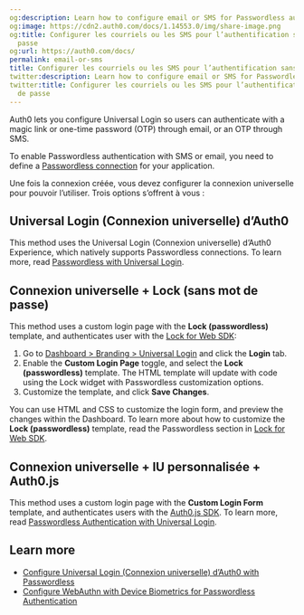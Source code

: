 ```yaml
---
og:description: Learn how to configure email or SMS for Passwordless authentication.
og:image: https://cdn2.auth0.com/docs/1.14553.0/img/share-image.png
og:title: Configurer les courriels ou les SMS pour l’authentification sans mot de
  passe
og:url: https://auth0.com/docs/
permalink: email-or-sms
title: Configurer les courriels ou les SMS pour l’authentification sans mot de passe
twitter:description: Learn how to configure email or SMS for Passwordless authentication.
twitter:title: Configurer les courriels ou les SMS pour l’authentification sans mot
  de passe
---
```


Auth0 lets you configure <Tooltip tip="Universal Login: Your application redirects to Universal Login, hosted on Auth0's Authorization Server, to verify a user's identity." cta="View Glossary" href="/docs/glossary?term=Universal+Login">Universal Login</Tooltip> so users can authenticate with a magic link or one-time password (OTP) through email, or an OTP through SMS.

To enable <Tooltip tip="Passwordless: Form of authentication that does not rely on a password as the first factor." cta="View Glossary" href="/docs/glossary?term=Passwordless">Passwordless</Tooltip> authentication with SMS or email, you need to define a [Passwordless connection](/docs/authenticate/passwordless) for your application.

Une fois la connexion créée, vous devez configurer la connexion universelle pour pouvoir l’utiliser. Trois options s’offrent à vous :

## Universal Login (Connexion universelle) d’Auth0

This method uses the Universal Login (Connexion universelle) d’Auth0 Experience, which natively supports Passwordless connections. To learn more, read [Passwordless with Universal Login](/docs/authenticate/passwordless/passwordless-with-universal-login).

## Connexion universelle + Lock (sans mot de passe)

This method uses a custom login page with the **Lock (passwordless)** template, and authenticates user with the [Lock for Web SDK](/docs/libraries/lock):

1. Go to [Dashboard > Branding > Universal Login](https://manage.auth0.com/#/login_settings) and click the **Login** tab.
2. Enable the **Custom Login Page** toggle, and select the **Lock (passwordless)** template. The HTML template will update with code using the Lock widget with Passwordless customization options.
3. Customize the template, and click **Save Changes**.

You can use HTML and CSS to customize the login form, and preview the changes within the Dashboard. To learn more about how to customize the **Lock (passwordless)** template, read the Passwordless section in [Lock for Web SDK](/docs/libraries/lock).

## Connexion universelle + IU personnalisée + Auth0.js

This method uses a custom login page with the **Custom Login Form** template, and authenticates users with the [Auth0.js SDK](/docs/libraries/auth0js). To learn more, read [Passwordless Authentication with Universal Login](/docs/authenticate/passwordless/implement-login/universal-login).

## Learn more

* [Configure Universal Login (Connexion universelle) d’Auth0 with Passwordless](/docs/authenticate/login/auth0-universal-login/passwordless-login)
* [Configure WebAuthn with Device Biometrics for Passwordless Authentication](/docs/authenticate/login/auth0-universal-login/passwordless-login/webauthn-device-biometrics)